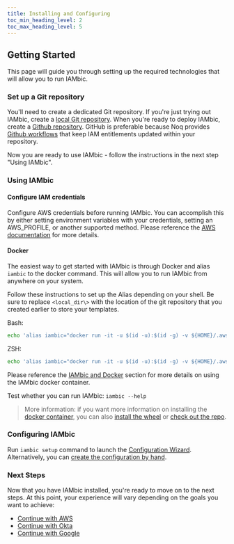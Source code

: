 ```yaml
---
title: Installing and Configuring
toc_min_heading_level: 2
toc_max_heading_level: 5
---
```



## Getting Started

This page will guide you through setting up the required technologies that will allow you to run IAMbic.

### Set up a Git repository

You'll need to create a dedicated Git repository. If you're just trying out IAMbic, create a [local Git repository](./installation/local_git_repo).
When you're ready to deploy IAMbic, create a [Github repository](https://docs.github.com/en/get-started/quickstart/create-a-repo).
GitHub is preferable because Noq provides [Github workflows](./integrations/github) that keep IAM entitlements updated within your repository.

Now you are ready to use IAMbic - follow the instructions in the next step "Using IAMbic".

### Using IAMbic

#### Configure IAM credentials

Configure AWS credentials before running IAMbic. You can accomplish this by either setting environment variables with your credentials, setting an AWS_PROFILE, or another supported method.
Please reference the [AWS documentation](https://docs.aws.amazon.com/cli/latest/userguide/cli-configure-envvars.html) for more details.

#### Docker

The easiest way to get started with IAMbic is through Docker and alias `iambic` to the docker command. This will allow you to run IAMbic from anywhere on your system.

Follow these instructions to set up the Alias depending on your shell. Be sure to replace `<local_dir\>` with the location of
the git repository that you created earlier to store your templates.

Bash:

```bash
echo 'alias iambic="docker run -it -u $(id -u):$(id -g) -v ${HOME}/.aws:/app/.aws -e AWS_CONFIG_FILE=/app/.aws/config -e AWS_SHARED_CREDENTIALS_FILE=/app/.aws/credentials -e "AWS_PROFILE=${AWS_PROFILE}" -v <local_dir\>:/templates:Z public.ecr.aws/s2p9s3r8/iambic:latest "$@""' >> ~/.bashrc
```

ZSH:

```zsh
echo 'alias iambic="docker run -it -u $(id -u):$(id -g) -v ${HOME}/.aws:/app/.aws -e AWS_CONFIG_FILE=/app/.aws/config -e AWS_SHARED_CREDENTIALS_FILE=/app/.aws/credentials -e "AWS_PROFILE=${AWS_PROFILE}" -v <local_dir\>:/templates:Z public.ecr.aws/s2p9s3r8/iambic:latest "$@""' >> ~/.zshrc
```

Please reference the [IAMbic and Docker](./installation/install_via_docker) section for more details on using the IAMbic docker container.

Test whether you can run IAMbic: `iambic --help`

> More information: if you want more information on installing the [docker container](./installation/install_via_docker), you can also [install the wheel](./installation/install_via_the_wheel) or [check out the repo](./installation/download_the_repo).

### Configuring IAMbic

Run `iambic setup` command to launch the [Configuration Wizard](./configuration/using_the_wizard). Alternatively, you can [create the configuration by hand](./configuration/create_the_configuration).


### Next Steps

Now that you have IAMbic installed, you're ready to move on to the next steps. At this point, your experience will vary depending on the goals you want to achieve:

- [Continue with AWS](./integrations/aws)
- [Continue with Okta](./integrations/okta)
- [Continue with Google](./integrations/google)
